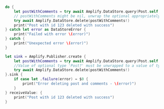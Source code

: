 <BlockSwitcher>

<Block name="Async/Await">

```swift
do {
    let postWithComments = try await Amplify.DataStore.query(Post.self, byIdentifier: "123")
    // postWithComments might be nil, unwrap the optional appropriately
    try await Amplify.DataStore.delete(postWithComments!)
    print("Post with id 123 deleted with success")
} catch let error as DataStoreError {
    print("Failed with error \(error)")
} catch {
    print("Unexpected error \(error)")
}
```

</Block>

<Block name="Combine">

```swift
let sink = Amplify.Publisher.create {
    let postWithComments = try await Amplify.DataStore.query(Post.self, byIdentifier: "123")
    //Value of optional type 'Post?' must be unwrapped to a value of type 'Post'
    try await Amplify.DataStore.delete(postWithComments!)
}.sink {
    if case let .failure(error) = $0 {
        print("Error deleting post and comments - \(error)")
    }
} receiveValue: {
    print("Post with id 123 deleted with success")
}
```

</Block>

</BlockSwitcher>
